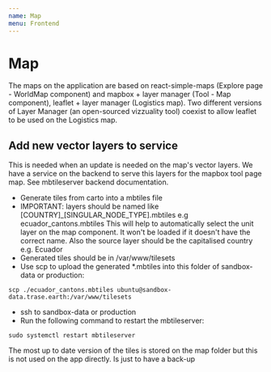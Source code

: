 ```yaml
---
name: Map
menu: Frontend
---
```


# Map

The maps on the application are based on react-simple-maps (Explore page - WorldMap component) and mapbox + layer manager (Tool - Map component), leaflet + layer manager (Logistics map).
Two different versions of Layer Manager (an open-sourced vizzuality tool) coexist to allow leaflet to be used on the Logistics map.

## Add new vector layers to service

This is needed when an update is needed on the map's vector layers. We have a service on the backend to serve this layers for the mapbox tool page map. See mbtileserver backend documentation.

- Generate tiles from carto into a mbtiles file
- IMPORTANT: layers should be named like [COUNTRY]_[SINGULAR_NODE_TYPE].mbtiles e.g ecuador_cantons.mbtiles This will help to automatically select the unit layer on the map component. It won't be loaded if it doesn't have the correct name. Also the source layer should be the capitalised country e.g. Ecuador
- Generated tiles should be in /var/www/tilesets
- Use scp to upload the generated *.mbtiles into this folder of sandbox-data or production:
```
scp ./ecuador_cantons.mbtiles ubuntu@sandbox-data.trase.earth:/var/www/tilesets
```
- ssh to sandbox-data or production
- Run the following command to restart the mbtileserver:
```
sudo systemctl restart mbtileserver
```

The most up to date version of the tiles is stored on the map folder but this is not used on the app directly. Is just to have a back-up